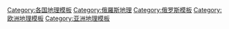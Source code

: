 [[Category:各国地理模板|Category:各国地理模板]]
[[Category:俄羅斯地理|Category:俄羅斯地理]]
[[Category:俄罗斯模板|Category:俄罗斯模板]]
[[Category:欧洲地理模板|Category:欧洲地理模板]]
[[Category:亚洲地理模板|Category:亚洲地理模板]]